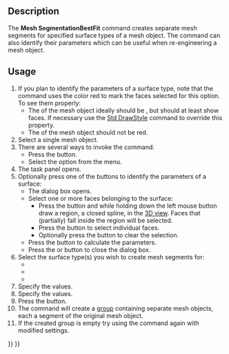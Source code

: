 <languages/>

{{Docnav
|[[Mesh_Segmentation|Segmentation]]
|[[Mesh_Smoothing|Smoothing]]
|[[Mesh_Workbench|Mesh]]
|IconL=Mesh_Segmentation.svg
|IconR=Mesh_Smoothing.svg
|IconC=Workbench_Mesh.svg
}}

{{GuiCommand
|Name=Mesh SegmentationBestFit
|MenuLocation=Meshes → Create mesh segments from best-fit surfaces...
|Workbenches=[[Mesh_Workbench|Mesh]]
|SeeAlso=[[Mesh_Segmentation|Mesh Segmentation]]
}}

==Description==

The '''Mesh SegmentationBestFit''' command creates separate mesh segments for specified surface types of a mesh object. The command can also identify their parameters which can be useful when re-engineering a mesh object.

==Usage==

# If you plan to identify the parameters of a surface type, note that the command uses the color red to mark the faces selected for this option. To see them properly:
#* The {{PropertyView|Display Mode}} of the mesh object ideally should be {{Value|Flat lines}}, but should at least show faces. If necessary use the [[Std_DrawStyle|Std DrawStyle]] command to override this property.
#* The {{PropertyView|Shape Color}} of the mesh object should not be red.
# Select a single mesh object.
# There are several ways to invoke the command:
#* Press the {{Button|[[Image:Mesh_SegmentationBestFit.svg|16px]] [[Mesh_SegmentationBestFit|Create mesh segments from best-fit surfaces...]]}} button.
#* Select the {{MenuCommand|Meshes → [[Image:Mesh_SegmentationBestFit.svg|16px]] Create mesh segments from best-fit surfaces...}} option from the menu.
# The {{MenuCommand|Mesh segmentation}} task panel opens.
# Optionally press one of the {{Button|Parameters...}} buttons to identify the parameters of a surface:
#* The {{MenuCommand|Surface fit}} dialog box opens.
#* Select one or more faces belonging to the surface:
#** Press the {{Button|Region}} button and while holding down the left mouse button draw a region, a closed spline, in the [[3D_view|3D view]]. Faces that (partially) fall inside the region will be selected.
#** Press the {{Button|Triangle}} button to select individual faces.
#** Optionally press the {{Button|Clear}} button to clear the selection.
#* Press the {{Button|Compute}} button to calculate the parameters.
#* Press the {{Button|OK}} or {{Button|Cancel}} button to close the dialog box.
# Select the surface type(s) you wish to create mesh segments for:
#* {{MenuCommand|Plane}}
#* {{MenuCommand|Cylinder}}
#* {{MenuCommand|Sphere}}
# Specify the {{MenuCommand|Tolerance}} values.
# Specify the {{MenuCommand|Minimum number of faces}} values.
# Press the {{Button|OK}} button.
# The command will create a [[Std_Group|group]] containing separate mesh objects, each a segment of the original mesh object.
# If the created group is empty try using the command again with modified settings.


{{Docnav
|[[Mesh_Segmentation|Segmentation]]
|[[Mesh_Smoothing|Smoothing]]
|[[Mesh_Workbench|Mesh]]
|IconL=Mesh_Segmentation.svg
|IconR=Mesh_Smoothing.svg
|IconC=Workbench_Mesh.svg
}}

{{Mesh Tools navi{{#translation:}}}}
{{Userdocnavi{{#translation:}}}}
{{clear}}